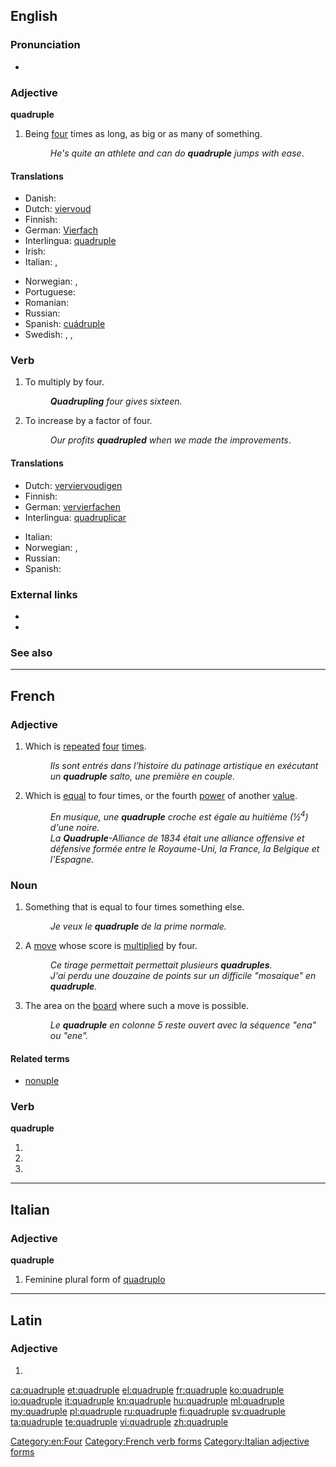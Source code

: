 ==English==
{{wikipedia}}

===Pronunciation===
* {{rhymes|uːpəl}}

===Adjective===
'''quadruple'''

# Being [[four]] times as long, as big or as many of something.
#: ''He's quite an athlete and can do '''quadruple''' jumps with ease''.

====Translations====
{{trans-top|being four times as long, as big or as many of something}}
* Danish: {{t-|da|firedobbelt}}
* Dutch: [[viervoud]]
* Finnish: {{t-|fi|nelinkertainen}}
* German: [[Vierfach]]
* Interlingua: [[#Interlingua|quadruple]]
* Irish: {{t-|ga|ceathrúil}}
* Italian: {{t-|it|quadruplice}}, {{t+|it|quadruplo}}
{{trans-mid}}
* Norwegian: {{t-|no|firedobbelt}}, {{t-|no|kvadruppelt}}
* Portuguese: {{t+|pt|quádruplo}}
* Romanian: {{t-|ro|cvadruplu}}
* Russian: {{t+|ru|четверной|tr=četvernój}}
* Spanish: [[cuádruple]]
* Swedish: {{t-|sv|fyrdubbel}}, {{t+|sv|fyrfaldig}}, {{t+|sv|kvadrupel}}
{{trans-bottom}}

===Verb===
{{en-verb|quadruples|quadrupling|quadrupled|quadrupled}}

# {{transitive}} To multiply by four.
#: '''''Quadrupling''' four gives sixteen.''
# {{intransitive}} To increase by a factor of four.
#: ''Our profits '''quadrupled''' when we made the improvements''.

====Translations====
{{trans-top|to multiply by four}}
* Dutch: [[verviervoudigen]]
* Finnish: {{t-|fi|nelinkertaistaa}}
* German: [[vervierfachen]]
* Interlingua: [[quadruplicar]]
{{trans-mid}}
* Italian: {{t-|it|quadruplicare}}
* Norwegian: {{t-|no|firedoble}}, {{t-|no|kvadruple}}
* Russian: {{t+|ru|учетверять}}
* Spanish: {{t+|es|cuadruplicar}}
{{trans-bottom}}

===External links===
* {{R:Webster 1913}}
* {{R:Century 1911}}

===See also===
{{coefficient}}

[[Category:en:Four]]

----

==French==

===Adjective===
{{fr-adj-mf}}

# Which is [[repeat]]ed [[four]] [[times]].
#: ''Ils sont entrés dans l'histoire du patinage artistique en exécutant un '''quadruple''' salto, une première en couple.''
# {{chiefly|music|lang=fr}} Which is [[equal]] to four times, or the fourth [[power]] of another [[value]].
#: ''En musique, une '''quadruple''' croche est égale au huitième (½<sup>4</sup>) d'une noire.''
#: ''La '''Quadruple'''-Alliance de 1834 était une alliance offensive et défensive formée entre le Royaume-Uni, la France, la Belgique et l'Espagne.''

===Noun===
{{fr-noun|m}}

# Something that is equal to four times something else.
#: ''Je veux le '''quadruple''' de la prime normale.''
# {{context|Scrabble}} A [[move]] whose score is [[multiply|multiplied]] by four.
#: ''Ce tirage permettait permettait plusieurs '''quadruples'''.''
#: ''J'ai perdu une douzaine de points sur un difficile "mosaique" en '''quadruple'''.''
# {{context|Scrabble}} The area on the [[board]] where such a move is possible.
#: ''Le '''quadruple''' en colonne 5 reste ouvert avec la séquence "ena" ou "ene".''

====Related terms====
* [[nonuple]]

===Verb===
'''quadruple'''

# {{form of|First- and third-person singular indicative present|[[quadrupler]]}}
# {{form of|First- and third-person singular subjunctive present|[[quadrupler]]}}
# {{form of|Ordinary second-person singular imperative present|[[quadrupler]]}}

[[Category:French verb forms]]

----

==Italian==

===Adjective===
'''quadruple''' {{f}}

# Feminine plural form of [[quadruplo]]

[[Category:Italian adjective forms]]

----

==Latin==

===Adjective===
{{la-adj-form|quadruple}}

# {{inflection of|quadruplus|quadruplus|voc|m|s|lang=la}}

[[ca:quadruple]]
[[et:quadruple]]
[[el:quadruple]]
[[fr:quadruple]]
[[ko:quadruple]]
[[io:quadruple]]
[[it:quadruple]]
[[kn:quadruple]]
[[hu:quadruple]]
[[ml:quadruple]]
[[my:quadruple]]
[[pl:quadruple]]
[[ru:quadruple]]
[[fi:quadruple]]
[[sv:quadruple]]
[[ta:quadruple]]
[[te:quadruple]]
[[vi:quadruple]]
[[zh:quadruple]]